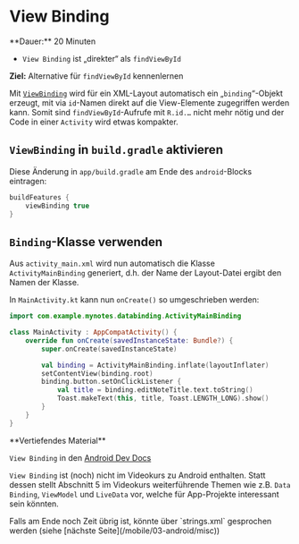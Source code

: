 
# View Binding

<Callout>
  **Dauer:** 20 Minuten

  - `View Binding` ist „direkter“ als `findViewById` 

  **Ziel:** Alternative für `findViewById` kennenlernen
</Callout>

Mit [`ViewBinding`](https://developer.android.com/topic/libraries/view-binding) wird für ein XML-Layout automatisch
ein „`binding`“-Objekt erzeugt, mit via `id`-Namen direkt
auf die View-Elemente zugegriffen werden kann. Somit sind
`findViewById`-Aufrufe mit `R.id.…` nicht mehr nötig und
der Code in einer `Activity` wird etwas kompakter.

## `ViewBinding` in `build.gradle` aktivieren

Diese Änderung in `app/build.gradle` am Ende des
`android`-Blocks eintragen:

```groovy
buildFeatures {
    viewBinding true
}
```

## `Binding`-Klasse verwenden

Aus `activity_main.xml` wird nun automatisch die Klasse 
`ActivityMainBinding` generiert, d.h. der Name der 
Layout-Datei ergibt den Namen der Klasse.

In `MainActivity.kt` kann nun `onCreate()` so umgeschrieben
werden:

```kotlin
import com.example.mynotes.databinding.ActivityMainBinding

class MainActivity : AppCompatActivity() {
    override fun onCreate(savedInstanceState: Bundle?) {
        super.onCreate(savedInstanceState)

        val binding = ActivityMainBinding.inflate(layoutInflater)
        setContentView(binding.root)
        binding.button.setOnClickListener {
            val title = binding.editNoteTitle.text.toString()
            Toast.makeText(this, title, Toast.LENGTH_LONG).show()
        }
    }
}
```


<Callout type="warning">
**Vertiefendes Material**

`View Binding` in den [Android Dev Docs](https://developer.android.com/topic/libraries/view-binding)

`View Binding` ist (noch) nicht im Videokurs zu Android
enthalten. Statt dessen stellt Abschnitt 5 im Videokurs 
weiterführende Themen wie z.B. `Data Binding`, 
`ViewModel` und `LiveData` vor, welche für App-Projekte
interessant sein könnten.
</Callout>

<Callout type="warning">
Falls am Ende noch Zeit übrig ist, könnte über `strings.xml` gesprochen werden 
(siehe [nächste Seite](/mobile/03-android/misc))
</Callout>
